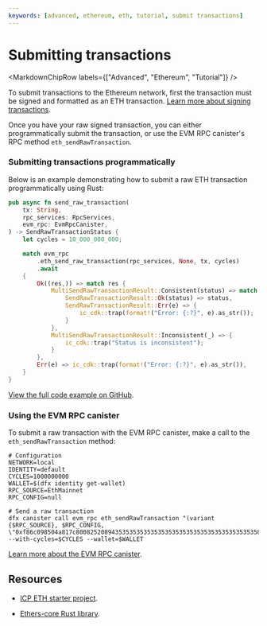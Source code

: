 ```yaml
---
keywords: [advanced, ethereum, eth, tutorial, submit transactions]
---
```



# Submitting transactions

<MarkdownChipRow labels={["Advanced", "Ethereum", "Tutorial"]} />



To submit transactions to the Ethereum network, first the transaction must be signed and formatted as an ETH transaction. [Learn more about signing transactions](signing-transactions.mdx).

Once you have your raw signed transaction, you can either programmatically submit the transaction, or use the EVM RPC canister's RPC method `eth_sendRawTransaction`.

### Submitting transactions programmatically

Below is an example demonstrating how to submit a raw ETH transaction programmatically using Rust:

```Rust
pub async fn send_raw_transaction(
    tx: String,
    rpc_services: RpcServices,
    evm_rpc: EvmRpcCanister,
) -> SendRawTransactionStatus {
    let cycles = 10_000_000_000;

    match evm_rpc
        .eth_send_raw_transaction(rpc_services, None, tx, cycles)
        .await
    {
        Ok((res,)) => match res {
            MultiSendRawTransactionResult::Consistent(status) => match status {
                SendRawTransactionResult::Ok(status) => status,
                SendRawTransactionResult::Err(e) => {
                    ic_cdk::trap(format!("Error: {:?}", e).as_str());
                }
            },
            MultiSendRawTransactionResult::Inconsistent(_) => {
                ic_cdk::trap("Status is inconsistent");
            }
        },
        Err(e) => ic_cdk::trap(format!("Error: {:?}", e).as_str()),
    }
}
```

[View the full code example on GitHub](https://github.com/letmejustputthishere/chain-fusion-starter/blob/5b97edabc8d5dacac44795c3db005805804fdb46/packages/ic-evm-utils/src/eth_send_raw_transaction.rs#L211).

### Using the EVM RPC canister

To submit a raw transaction with the EVM RPC canister, make a call to the `eth_sendRawTransaction` method:

```
# Configuration
NETWORK=local
IDENTITY=default
CYCLES=1000000000
WALLET=$(dfx identity get-wallet)
RPC_SOURCE=EthMainnet
RPC_CONFIG=null

# Send a raw transaction
dfx canister call evm_rpc eth_sendRawTransaction "(variant {$RPC_SOURCE}, $RPC_CONFIG, \"0xf86c098504a817c800825208943535353535353535353535353535353535353535880de0b6b3a76400008025a028ef61340bd939bc2195fe537567866003e1a15d3c71ff63e1590620aa636276a067cbe9d8997f761aecb703304b3800ccf555c9f3dc64214b297fb1966a3b6d83\")" --with-cycles=$CYCLES --wallet=$WALLET
```

[Learn more about the EVM RPC canister](/docs/current/building-dapps/chain-fusion/ethereum/evm-rpc/evm-rpc-canister).

## Resources

- [ICP ETH starter project](https://github.com/dfinity/icp-eth-starter).

- [Ethers-core Rust library](https://github.com/gakonst/ethers-rs).